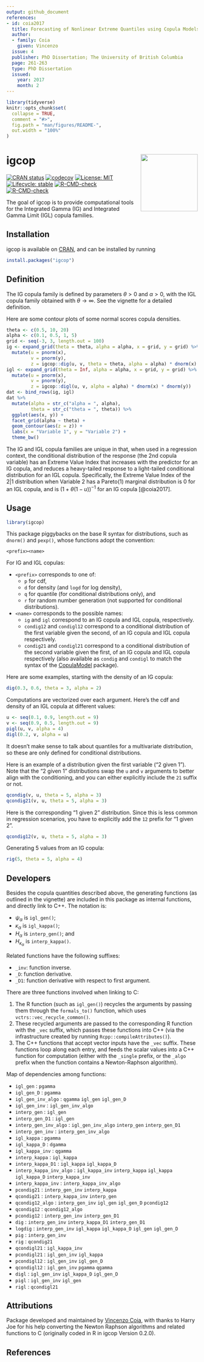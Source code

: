 ```yaml
---
output: github_document
references:
- id: coia2017
  title: Forecasting of Nonlinear Extreme Quantiles using Copula Models
  author:
  - family: Coia
    given: Vincenzo
  issue: 4
  publisher: PhD Dissertation; The University of British Columbia
  page: 261-263
  type: PhD Dissertation
  issued:
    year: 2017
    month: 2
---
```


<!-- README.md is generated from README.Rmd. Please edit that file -->

```r
library(tidyverse)
knitr::opts_chunk$set(
  collapse = TRUE,
  comment = "#>",
  fig.path = "man/figures/README-",
  out.width = "100%"
)
```

# igcop <img src="man/figures/igcop-240x278.png" align="right" height="150" />

<!-- badges: start -->
[![CRAN status](https://www.r-pkg.org/badges/version/igcop)](https://CRAN.R-project.org/package=igcop)
[![codecov](https://codecov.io/gh/vincenzocoia/igcop/branch/main/graph/badge.svg?token=RS6IYZFX5U)](https://app.codecov.io/gh/vincenzocoia/igcop)
[![License: MIT](https://img.shields.io/badge/license-MIT-blue.svg)](https://cran.r-project.org/web/licenses/MIT)
[![Lifecycle: stable](https://img.shields.io/badge/lifecycle-stable-brightgreen.svg)](https://lifecycle.r-lib.org/articles/stages.html#stable)
[![R-CMD-check](https://github.com/vincenzocoia/igcop/workflows/R-CMD-check/badge.svg)](https://github.com/vincenzocoia/igcop/actions)
[![R-CMD-check](https://github.com/vincenzocoia/igcop/actions/workflows/R-CMD-check.yaml/badge.svg)](https://github.com/vincenzocoia/igcop/actions/workflows/R-CMD-check.yaml)
<!-- badges: end -->

The goal of igcop is to provide computational tools for the Integrated Gamma (IG) and Integrated Gamma Limit (IGL) copula families.

## Installation

igcop is available on [CRAN](https://CRAN.R-project.org), and can be installed by running

``` r
install.packages("igcop")
```

## Definition

The IG copula family is defined by parameters $\theta > 0$ and $\alpha > 0$, with the IGL copula family obtained with $\theta \rightarrow \infty$. See the vignette for a detailed definition.

Here are some contour plots of some normal scores copula densities.

```r
theta <- c(0.5, 10, 20)
alpha <- c(0.1, 0.5, 1, 5)
grid <- seq(-3, 3, length.out = 100)
ig <- expand_grid(theta = theta, alpha = alpha, x = grid, y = grid) %>% 
  mutate(u = pnorm(x), 
         v = pnorm(y),
         z = igcop::dig(u, v, theta = theta, alpha = alpha) * dnorm(x) * dnorm(y))
igl <- expand_grid(theta = Inf, alpha = alpha, x = grid, y = grid) %>% 
  mutate(u = pnorm(x),
         v = pnorm(y),
         z = igcop::digl(u, v, alpha = alpha) * dnorm(x) * dnorm(y))
dat <- bind_rows(ig, igl)
dat %>% 
  mutate(alpha = str_c("alpha = ", alpha),
         theta = str_c("theta = ", theta)) %>% 
  ggplot(aes(x, y)) +
  facet_grid(alpha ~ theta) +
  geom_contour(aes(z = z)) +
  labs(x = "Variable 1", y = "Variable 2") + 
  theme_bw()
```

The IG and IGL copula families are unique in that, when used in a regression context, the conditional distribution of the response (the 2nd copula variable) has an Extreme Value Index that increases with the predictor for an IG copula, and reduces a heavy-tailed response to a light-tailed conditional distribution for an IGL copula. Specifically, the Extreme Value Index of the 2|1 distribution when Variable 2 has a Pareto(1) marginal distribution is 0 for an IGL copula, and is $(1 + \theta (1 - u)) ^ {-1}$ for an IG copula [@coia2017].

## Usage

```r
library(igcop)
```

This package piggybacks on the base R syntax for distributions, such as `dnorm()` and `pexp()`, whose functions adopt the convention:

```
<prefix><name>
```

For IG and IGL copulas:

- `<prefix>` corresponds to one of:
    - `p` for cdf, 
    - `d` for density (and `logd` for log density),
    - `q` for quantile (for conditional distributions only), and
    - `r` for random number generation (not supported for conditional distributions).
- `<name>` corresponds to the possible names:
    - `ig` and `igl` correspond to an IG copula and IGL copula, respectively.
    - `condig12` and `condigl12` correspond to a conditional distribution of the first variable given the second, of an IG copula and IGL copula respectively. 
    - `condig21` and `condigl21` correspond to a conditional distribution of the second variable given the first, of an IG copula and IGL copula respectively (also available as `condig` and `condigl` to match the syntax of the [CopulaModel](https://github.com/vincenzocoia/CopulaModel) package).


Here are some examples, starting with the density of an IG copula:

```r
dig(0.3, 0.6, theta = 3, alpha = 2)
```

Computations are vectorized over each argument. Here's the cdf and density of an IGL copula at different values:

```r
u <- seq(0.1, 0.9, length.out = 9)
v <- seq(0.9, 0.5, length.out = 9)
pigl(u, v, alpha = 4)
digl(0.2, v, alpha = u)
```

It doesn't make sense to talk about quantiles for a multivariate distribution, so these are only defined for conditional distributions. 

Here is an example of a distribution given the first variable ("2 given 1"). Note that the "2 given 1" distributions swap the `u` and `v` arguments to better align with the conditioning, and you can either explicitly include the `21` suffix or not.

```r
qcondig(v, u, theta = 5, alpha = 3)
qcondig21(v, u, theta = 5, alpha = 3)
```

Here is the corresponding "1 given 2" distribution. Since this is less common in regression scenarios, you have to explicitly add the `12` prefix for "1 given 2".

```r
qcondig12(v, u, theta = 5, alpha = 3)
```

Generating 5 values from an IG copula:

```r
rig(5, theta = 5, alpha = 4)
```

## Developers

Besides the copula quantities described above, the generating functions (as outlined in the vignette) are included in this package as internal functions, and directly link to C++. The notation is:

- $\psi_{\alpha}$ is `igl_gen()`;
- $\kappa_{\alpha}$ is `igl_kappa()`;
- $H_{\alpha}$ is `interp_gen()`; and
- $H_{\kappa_{\alpha}}$ is `interp_kappa()`.

Related functions have the following suffixes:

- `_inv`: function inverse.
- `_D`: function derivative.
- `_D1`: function derivative with respect to first argument.

There are three functions involved when linking to C:

1. The R function (such as `igl_gen()`) recycles the arguments by passing them through the `formals_to()` function, which uses `vctrs::vec_recycle_common()`.
2. These recycled arguments are passed to the corresponding R function with the `_vec` suffix, which passes these functions into C++ (via the infrastructure created by running `Rcpp::compileAttributes()`).
3. The C++ functions that accept vector inputs have the `_vec` suffix. These functions loop along each entry, and feeds the scalar values into a C++ function for computation (either with the `_single` prefix, or the `_algo` prefix when the function contains a Newton-Raphson algorithm).

Map of dependencies among functions:

- `igl_gen` : `pgamma`
- `igl_gen_D` : `pgamma`
- `igl_gen_inv_algo` : `qgamma` `igl_gen` `igl_gen_D`
- `igl_gen_inv` : `igl_gen_inv_algo`
- `interp_gen` : `igl_gen`
- `interp_gen_D1` : `igl_gen`
- `interp_gen_inv_algo` : `igl_gen_inv_algo` `interp_gen` `interp_gen_D1`
- `interp_gen_inv` : `interp_gen_inv_algo`
- `igl_kappa` : `pgamma`
- `igl_kappa_D` : `dgamma`
- `igl_kappa_inv` : `qgamma`
- `interp_kappa` : `igl_kappa`
- `interp_kappa_D1` : `igl_kappa` `igl_kappa_D`
- `interp_kappa_inv_algo` : `igl_kappa_inv` `interp_kappa` `igl_kappa` `igl_kappa_D` `interp_kappa_inv`
- `interp_kappa_inv` : `interp_kappa_inv_algo`
- `pcondig21` : `interp_gen_inv` `interp_kappa`
- `qcondig21` : `interp_kappa_inv`  `interp_gen`
- `qcondig12_algo` :  `interp_gen_inv` `igl_gen` `igl_gen_D` `pcondig12`
- `qcondig12` : `qcondig12_algo`
- `pcondig12` : `interp_gen_inv` `interp_gen_D1`
- `dig` : `interp_gen_inv` `interp_kappa_D1` `interp_gen_D1`
- `logdig`  : `interp_gen_inv` `igl_kappa` `igl_kappa_D` `igl_gen` `igl_gen_D`
- `pig` : `interp_gen_inv`
- `rig` : `qcondig21`
- `qcondigl21` : `igl_kappa_inv`
- `pcondigl21` : `igl_gen_inv` `igl_kappa`
- `pcondigl12` : `igl_gen_inv` `igl_gen_D`
- `qcondigl12` : `igl_gen_inv` `pgamma` `qgamma`
- `digl` : `igl_gen_inv` `igl_kappa_D` `igl_gen_D`
- `pigl` : `igl_gen_inv` `igl_gen`
- `rigl` : `qcondigl21`

## Attributions

Package developed and maintained by [Vincenzo Coia](https://vincenzocoia.com/), with thanks to Harry Joe for his help converting the Newton Raphson algorithms and related functions to C (originally coded in R in igcop Version 0.2.0).

## References
